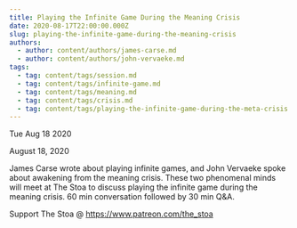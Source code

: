 ```yaml
---
title: Playing the Infinite Game During the Meaning Crisis
date: 2020-08-17T22:00:00.000Z
slug: playing-the-infinite-game-during-the-meaning-crisis
authors:
  - author: content/authors/james-carse.md
  - author: content/authors/john-vervaeke.md
tags:
  - tag: content/tags/session.md
  - tag: content/tags/infinite-game.md
  - tag: content/tags/meaning.md
  - tag: content/tags/crisis.md
  - tag: content/tags/playing-the-infinite-game-during-the-meta-crisis.md
---
```






Tue Aug 18 2020

August 18, 2020

James Carse wrote about playing infinite games, and John Vervaeke spoke about awakening from the meaning crisis. These two phenomenal minds will meet at The Stoa to discuss playing the infinite game during the meaning crisis. 60 min conversation followed by 30 min Q&A. 

Support The Stoa @ https://www.patreon.com/the_stoa


